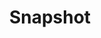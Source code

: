 ---
title: 'Snapshot'
openapi: '/api-reference/market-data/stocks/en/openapi.yaml GET /market-data/v1/stocks/snapshot'
---